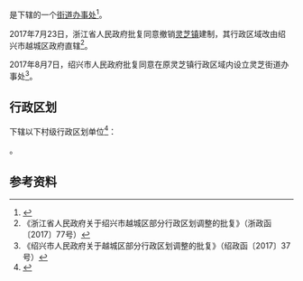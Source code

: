 {{中国乡级行政区|33/06/02/101/000}}

'''{{PAGENAMEBASE}}'''是{{PRC admin/fullname|33/06/02/101/000|3}}下辖的一个[[街道办事处|街道办事处]]<ref>{{PRC admin/ref sgc|{{PRC admin/parent|33/06/02/101/000}}}}</ref>。

2017年7月23日，浙江省人民政府批复同意撤销[[灵芝镇|灵芝镇]]建制，其行政区域改由绍兴市越城区政府直辖<ref>《浙江省人民政府关于绍兴市越城区部分行政区划调整的批复》（浙政函〔2017〕77号）</ref>。

2017年8月7日，绍兴市人民政府批复同意在原灵芝镇行政区域内设立灵芝街道办事处<ref>《绍兴市人民政府关于越城区部分行政区划调整的批复》（绍政函〔2017〕37号）</ref>。

== 行政区划 ==
{{PAGENAMEBASE}}下辖以下村级行政区划单位<ref>{{PRC admin/ref sgc|33/06/02/101/000}}</ref>：

{{PRC admin/children|33/06/02/101/000}}。

== 参考资料 ==
{{reflist}}

{{浙江行政区划小作品}}
{{PRC admin/navcat|33/06/02/101/000}}